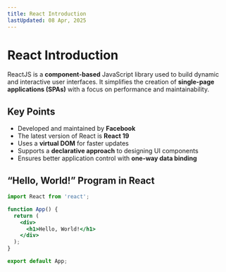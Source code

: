 ---
title: React Introduction
lastUpdated: 08 Apr, 2025
---

# React Introduction

ReactJS is a **component-based** JavaScript library used to build dynamic and interactive user interfaces. It simplifies the creation of **single-page applications (SPAs)** with a focus on performance and maintainability.

## Key Points

- Developed and maintained by **Facebook**  
- The latest version of React is **React 19**
- Uses a **virtual DOM** for faster updates
- Supports a **declarative approach** to designing UI components
- Ensures better application control with **one-way data binding**

## “Hello, World!” Program in React

```jsx
import React from 'react';

function App() {
  return (
    <div>
      <h1>Hello, World!</h1>
    </div>
  );
}

export default App;
```